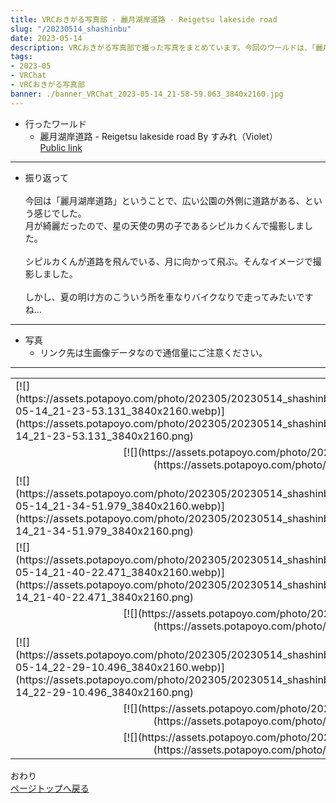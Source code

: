 ---
title: VRCおきがる写真部 - 麗月湖岸道路 - Reigetsu lakeside road
slug: "/20230514_shashinbu"
date: 2023-05-14
description: VRCおきがる写真部で撮った写真をまとめています。今回のワールドは、「麗月湖岸道路 - Reigetsu lakeside road」
tags:
- 2023-05
- VRChat
- VRCおきがる写真部
banner: ./banner_VRChat_2023-05-14_21-58-59.063_3840x2160.jpg
---

+ 行ったワールド
  + 麗月湖岸道路 - Reigetsu lakeside road By すみれ（Violet）\
  [Public link](https://vrchat.com/home/launch?worldId=wrld_12275cb4-af20-4ed8-a99d-c75bf7129bd4)

------------------------------

+ 振り返って\
\
今回は「麗月湖岸道路」ということで、広い公園の外側に道路がある、という感じでした。\
月が綺麗だったので、星の天使の男の子であるシピルカくんで撮影しました。\
\
シピルカくんが道路を飛んでいる、月に向かって飛ぶ。そんなイメージで撮影しました。\
\
しかし、夏の明け方のこういう所を車なりバイクなりで走ってみたいですね…

------------------------------
+ 写真
  + リンク先は生画像データなので通信量にご注意ください。
------------------------------
<table>
  <tr>
    <td>
      [![](https://assets.potapoyo.com/photo/202305/20230514_shashinbu/thumb_VRChat_2023-05-14_21-23-53.131_3840x2160.webp)](https://assets.potapoyo.com/photo/202305/20230514_shashinbu/VRChat_2023-05-14_21-23-53.131_3840x2160.png)
    </td>
    <td>
      [![](https://assets.potapoyo.com/photo/202305/20230514_shashinbu/thumb_VRChat_2023-05-14_21-24-27.891_3840x2160.webp)](https://assets.potapoyo.com/photo/202305/20230514_shashinbu/VRChat_2023-05-14_21-24-27.891_3840x2160.png)
    </td>
  </tr>

  <tr>
    <td colspan="2">
      <div align="center">
        [![](https://assets.potapoyo.com/photo/202305/20230514_shashinbu/thumb_VRChat_2023-05-14_21-26-08.196_2160x3840.webp)](https://assets.potapoyo.com/photo/202305/20230514_shashinbu/VRChat_2023-05-14_21-26-08.196_2160x3840.png)
      </div>
    </td>
  </tr>

  <tr>
    <td>
      [![](https://assets.potapoyo.com/photo/202305/20230514_shashinbu/thumb_VRChat_2023-05-14_21-34-51.979_3840x2160.webp)](https://assets.potapoyo.com/photo/202305/20230514_shashinbu/VRChat_2023-05-14_21-34-51.979_3840x2160.png)
    </td>
    <td>
      [![](https://assets.potapoyo.com/photo/202305/20230514_shashinbu/thumb_VRChat_2023-05-14_21-36-09.736_3840x2160.webp)](https://assets.potapoyo.com/photo/202305/20230514_shashinbu/VRChat_2023-05-14_21-36-09.736_3840x2160.png)
    </td>
  </tr>

  <tr>
    <td>
      [![](https://assets.potapoyo.com/photo/202305/20230514_shashinbu/thumb_VRChat_2023-05-14_21-40-22.471_3840x2160.webp)](https://assets.potapoyo.com/photo/202305/20230514_shashinbu/VRChat_2023-05-14_21-40-22.471_3840x2160.png)
    </td>
    <td>
      [![](https://assets.potapoyo.com/photo/202305/20230514_shashinbu/thumb_VRChat_2023-05-14_21-58-59.063_3840x2160.webp)](https://assets.potapoyo.com/photo/202305/20230514_shashinbu/VRChat_2023-05-14_21-58-59.063_3840x2160.png)
    </td>
  </tr>

  <tr>
    <td colspan="2">
      <div align="center">
        [![](https://assets.potapoyo.com/photo/202305/20230514_shashinbu/thumb_VRChat_2023-05-14_22-36-21.682_2160x3840.webp)](https://assets.potapoyo.com/photo/202305/20230514_shashinbu/VRChat_2023-05-14_22-36-21.682_2160x3840.png)
      </div>
    </td>
  </tr>

  <tr>
    <td>
      [![](https://assets.potapoyo.com/photo/202305/20230514_shashinbu/thumb_VRChat_2023-05-14_22-29-10.496_3840x2160.webp)](https://assets.potapoyo.com/photo/202305/20230514_shashinbu/VRChat_2023-05-14_22-29-10.496_3840x2160.png)
    </td>
    <td>
      [![](https://assets.potapoyo.com/photo/202305/20230514_shashinbu/thumb_VRChat_2023-05-14_22-44-53.249_3840x2160.webp)](https://assets.potapoyo.com/photo/202305/20230514_shashinbu/VRChat_2023-05-14_22-44-53.249_3840x2160.png)
    </td>
  </tr>

  <tr>
    <td colspan="2">
      <div align="center">
        [![](https://assets.potapoyo.com/photo/202305/20230514_shashinbu/thumb_VRChat_2023-05-14_22-53-51.462_3840x2160.webp)](https://assets.potapoyo.com/photo/202305/20230514_shashinbu/VRChat_2023-05-14_22-53-51.462_3840x2160.png)
      </div>
    </td>
  </tr>

  <tr>
    <td colspan="2">
      <div align="center">
        [![](https://assets.potapoyo.com/photo/202305/20230514_shashinbu/thumb_VRChat_2023-05-14_22-52-50.222_2160x3840.webp)](https://assets.potapoyo.com/photo/202305/20230514_shashinbu/VRChat_2023-05-14_22-52-50.222_2160x3840.png)
      </div>
    </td>
  </tr>
</table>


おわり\
<a href="#">ページトップへ戻る</a>